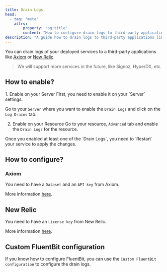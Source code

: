```yaml
---
title: Drain Logs
head:
  - tag: "meta"
    attrs:
        property: "og:title"
        content: "How to configure drain logs to third-party applications like Axiom or New Relic with Hostly"
description: "A guide how to drain logs to third-party applications like Axiom or New Relic."
---
```



You can drain logs of your deployed services to a third-party applications like [Axiom](https://axiom.co/) or [New Relic](https://newrelic.com).

> We will support more services in the future, like Signoz, HyperDX, etc.

## How to enable?

<Steps>
1. Enable on your Server
   First, you need to enable it on your `Server` settings. 

   Go to your `Server` where you want to enable the `Drain Logs` and click on the `Log Drains` tab.

2. Enable on your Resource
 Go to your resource, `Advanced` tab and enable the `Drain Logs` for the resource.

</Steps>

<Aside type="caution">
  Once you enabled at least one of the `Drain Logs`, you need to `Restart` your
  service to apply the changes.
</Aside>

## How to configure?
### Axiom

You need to have a `Dataset` and an `API key` from Axiom. 

More information [here](https://axiom.co/docs).

## New Relic

You need to have an `License key` from New Relic. 

More information [here](https://docs.newrelic.com/docs/apis/intro-apis/new-relic-api-keys/#ingest-license-key).

## Custom FluentBit configuration

If you know how to configure FluentBit, you can use the `Custom FluentBit configuration` to configure the drain logs.
